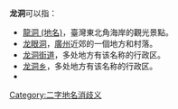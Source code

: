 '''龙洞'''可以指：
*[[龍洞_(台灣)|龍洞 (地名)]]，臺灣東北角海岸的觀光景點。
*[[龙眼洞|龙眼洞]]，[[廣州|廣州]]近郊的一個地方和村落。
*[[龙洞街道|龙洞街道]]，多处地方有该名称的行政区。
*[[龙洞乡|龙洞乡]]，多处地方有该名称的行政区。
*{{PRC admin/disambig|43/03/81/114/000}}
{{消歧义}}

[[Category:二字地名消歧义|Category:二字地名消歧义]]
